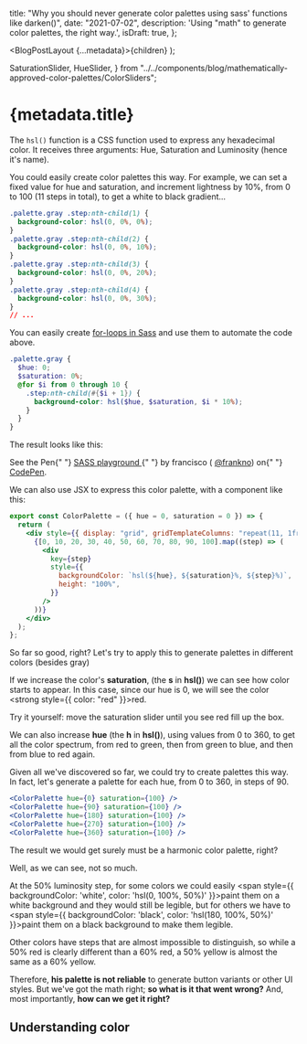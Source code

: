   title:
    "Why you should never generate color palettes using sass' functions like darken()",
  date: "2021-07-02",
  description:
    'Using "math" to generate color palettes, the right way.',
  isDraft: true,
};

  <BlogPostLayout {...metadata}>{children}</BlogPostLayout>
);

  SaturationSlider,
  HueSlider,
} from "../../components/blog/mathematically-approved-color-palettes/ColorSliders";

<h1
  style={{
    maxWidth: "40rem",
    fontSize: "2.5rem",
    backgroundImage:
      "linear-gradient(90deg, var(--accent, #00DBDE) 0%, var(--function, #FC00FF) 100%)",
    backgroundClip: "text",
    "-webkit-background-clip": "text",
    textFillColor: "transparent",
    "-webkit-text-fill-color": "transparent",
  }}
>
  {metadata.title}
</h1>

The `hsl()` function is a CSS function used to express any hexadecimal color. It receives three arguments: Hue, Saturation and Luminosity (hence it's name).

You could easily create color palettes this way. For example, we can set a fixed value for hue and saturation, and increment lightness by 10%, from 0 to 100 (11 steps in total), to get a white to black gradient...

<div style={{fontSize: '0.8em'}}>

```css
.palette.gray .step:nth-child(1) {
  background-color: hsl(0, 0%, 0%);
}
.palette.gray .step:nth-child(2) {
  background-color: hsl(0, 0%, 10%);
}
.palette.gray .step:nth-child(3) {
  background-color: hsl(0, 0%, 20%);
}
.palette.gray .step:nth-child(4) {
  background-color: hsl(0, 0%, 30%);
}
// ...
```

</div>

You can easily create [for-loops in Sass](https://sass-lang.com/documentation/at-rules/control/for) and use them to automate the code above.

<div style={{fontSize: '0.8em'}}>

```scss
.palette.gray {
  $hue: 0;
  $saturation: 0%;
  @for $i from 0 through 10 {
    .step:nth-child(#{$i + 1}) {
      background-color: hsl($hue, $saturation, $i * 10%);
    }
  }
}
```

</div>

The result looks like this:

<p
  className="codepen"
  data-height="170"
  data-slug-hash="BaRRrRZ"
  data-editable="true"
  data-user="frankno"
  style={{
    height: "170px",
    boxSizing: "border-box",
    display: "flex",
    alignItems: "center",
    justifyContent: "center",
    border: "2px solid",
    margin: "1em 0",
    padding: "1em",
  }}
>
  <span>
    See the Pen{" "}
    <a href="https://codepen.io/frankno/pen/BaRRrRZ">
      SASS playground
    </a>{" "}
    by francisco (
    <a href="https://codepen.io/frankno">@frankno</a>) on{" "}
    <a href="https://codepen.io">CodePen</a>.
  </span>
</p>
<script
  async
  src="https://cpwebassets.codepen.io/assets/embed/ei.js"
></script>

We can also use JSX to express this color palette, with a component like this:

<div style={{fontSize: '0.8em'}}>

<!-- prettier-ignore -->
```jsx
export const ColorPalette = ({ hue = 0, saturation = 0 }) => {
  return (
    <div style={{ display: "grid", gridTemplateColumns: "repeat(11, 1fr)" }}>
      {[0, 10, 20, 30, 40, 50, 60, 70, 80, 90, 100].map((step) => (
        <div
          key={step}
          style={{
            backgroundColor: `hsl(${hue}, ${saturation}%, ${step}%)`,
            height: "100%",
          }}
        />
      ))}
    </div>
  );
};

```

</div>

<ColorPalette />

So far so good, right? Let's try to apply this to generate palettes in different colors (besides gray)

If we increase the color's **saturation**, (the **s** in **hsl()**) we can see how color starts to appear. In this case, since our hue is 0, we will see the color <strong style={{ color: "red" }}>red</strong>.

Try it yourself: move the saturation slider until you see red fill up the box.

<SaturationSlider />

We can also increase **hue** (the **h** in **hsl()**), using values from 0 to 360, to get all the color spectrum, from red to green, then from green to blue, and then from blue to red again.

<HueSlider />

Given all we've discovered so far, we could try to create palettes this way. In fact, let's generate a palette for each hue, from 0 to 360, in steps of 90.

```jsx
<ColorPalette hue={0} saturation={100} />
<ColorPalette hue={90} saturation={100} />
<ColorPalette hue={180} saturation={100} />
<ColorPalette hue={270} saturation={100} />
<ColorPalette hue={360} saturation={100} />
```

<ColorPalette hue={0} saturation={100} />
<ColorPalette hue={90} saturation={100} />
<ColorPalette hue={180} saturation={100} />
<ColorPalette hue={270} saturation={100} />
<ColorPalette hue={360} saturation={100} />

The result we would get surely must be a harmonic color palette, right?

Well, as we can see, not so much.

At the 50% luminosity step, for some colors we could easily <span style={{ backgroundColor: 'white', color: 'hsl(0, 100%, 50%)' }}>paint them on a white background</span> and they would still be legible, but for others we have to <span style={{ backgroundColor: 'black', color: 'hsl(180, 100%, 50%)' }}>paint them on a black background</span> to make them legible.

Other colors have steps that are almost impossible to distinguish, so while a 50% red is clearly different than a 60% red, a 50% yellow is almost the same as a 60% yellow.

<!-- TODO -->

<div
  style={{
    display: "grid",
    gridTemplateColumns: "1fr 1fr",
  }}
>
  <div
    style={{ backgroundColor: "", paddingBottom: "100%" }}
  />
</div>

<div style={{ fontSize: '1.2em' }}>

Therefore, **his palette is not reliable** to generate button variants or other UI styles. But we've got the math right; **so what is it that went wrong?** And, most importantly, **how can we get it right?**

</div>

## Understanding color
